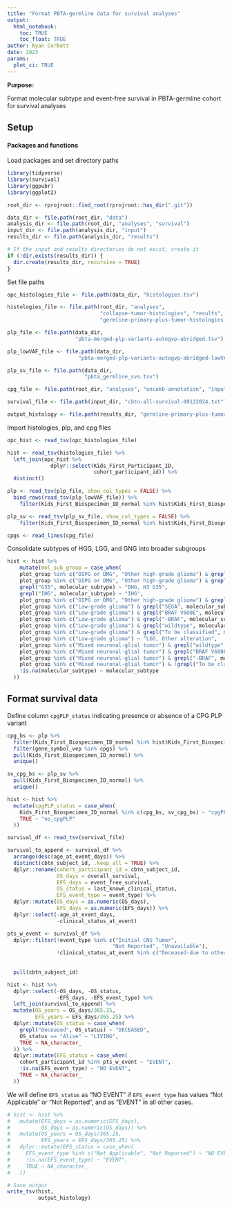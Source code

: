 ```yaml
---
title: "Format PBTA-germline data for survival analyses"
output: 
  html_notebook:
    toc: TRUE
    toc_float: TRUE
author: Ryan Corbett
date: 2023
params:
  plot_ci: TRUE
---
```


**Purpose:** 

Format molecular subtype and event-free survival in PBTA-germline cohort for survival analyses

## Setup

#### Packages and functions

Load packages and set directory paths
```r
library(tidyverse)
library(survival)
library(ggpubr)
library(ggplot2)

root_dir <- rprojroot::find_root(rprojroot::has_dir(".git"))

data_dir <- file.path(root_dir, "data")
analysis_dir <- file.path(root_dir, "analyses", "survival")
input_dir <- file.path(analysis_dir, "input")
results_dir <- file.path(analysis_dir, "results")

# If the input and results directories do not exist, create it
if (!dir.exists(results_dir)) {
  dir.create(results_dir, recursive = TRUE)
}
```

Set file paths
```r
opc_histologies_file <- file.path(data_dir, "histologies.tsv")

histologies_file <- file.path(root_dir, "analyses", 
                              "collapse-tumor-histologies", "results", 
                              "germline-primary-plus-tumor-histologies-plot-groups-clin-meta.tsv")

plp_file <- file.path(data_dir, 
                      "pbta-merged-plp-variants-autogvp-abridged.tsv")

plp_lowVAF_file <- file.path(data_dir, 
                       "pbta-merged-plp-variants-autogvp-abridged-lowVAF-cpgs.tsv")

plp_sv_file <- file.path(data_dir,
                         "pbta_germline_svs.tsv")

cpg_file <- file.path(root_dir, "analyses", "oncokb-annotation", "input", "cpg.txt")

survival_file <- file.path(input_dir, "cbtn-all-survival-09122024.txt")

output_histology <- file.path(results_dir, "germline-primary-plus-tumor-histologies-plot-groups-clin-meta-subtype.tsv")
```

Import histologies, plp, and cpg files
```r
opc_hist <- read_tsv(opc_histologies_file)

hist <- read_tsv(histologies_file) %>%
  left_join(opc_hist %>%
              dplyr::select(Kids_First_Participant_ID,
                            cohort_participant_id)) %>%
  distinct()

plp <- read_tsv(plp_file, show_col_types = FALSE) %>%
  bind_rows(read_tsv(plp_lowVAF_file)) %>%
    filter(Kids_First_Biospecimen_ID_normal %in% hist$Kids_First_Biospecimen_ID_normal)

plp_sv <- read_tsv(plp_sv_file, show_col_types = FALSE) %>%
    filter(Kids_First_Biospecimen_ID_normal %in% hist$Kids_First_Biospecimen_ID_normal)

cpgs <- read_lines(cpg_file)

```

Consolidate subtypes of HGG, LGG, and GNG into broader subgroups
```r
hist <- hist %>%
    mutate(mol_sub_group = case_when(
    plot_group %in% c("DIPG or DMG", "Other high-grade glioma") & grepl("wildtype", molecular_subtype) ~ "HGG, H3 WT",
    plot_group %in% c("DIPG or DMG", "Other high-grade glioma") & grepl("K28", molecular_subtype) ~ "DMG, H3 K28",
    grepl("G35", molecular_subtype) ~ "DHG, H3 G35",
    grepl("IHG", molecular_subtype) ~ "IHG",
    plot_group %in% c("DIPG or DMG", "Other high-grade glioma") & grepl("IDH", molecular_subtype) ~ "HGG, IDH",
    plot_group %in% c("Low-grade glioma") & grepl("SEGA", molecular_subtype) ~ "SEGA",
    plot_group %in% c("Low-grade glioma") & grepl("BRAF V600E", molecular_subtype) ~ "LGG, BRAF V600E",
    plot_group %in% c("Low-grade glioma") & grepl("-BRAF", molecular_subtype) ~ "LGG, BRAF fusion",
    plot_group %in% c("Low-grade glioma") & grepl("wildtype", molecular_subtype) ~ "LGG, WT",
    plot_group %in% c("Low-grade glioma") & grepl("To be classified", molecular_subtype) ~ "LGG, To be classified",
    plot_group %in% c("Low-grade glioma") ~ "LGG, Other alteration",
    plot_group %in% c("Mixed neuronal-glial tumor") & grepl("wildtype", molecular_subtype) ~ "GNG/GNT, WT",
    plot_group %in% c("Mixed neuronal-glial tumor") & grepl("BRAF V600E", molecular_subtype) ~ "GNG/GNT, BRAF V600E",
    plot_group %in% c("Mixed neuronal-glial tumor") & grepl("-BRAF", molecular_subtype) ~ "GNG/GNT, BRAF fusion",
    plot_group %in% c("Mixed neuronal-glial tumor") & !grepl("To be classified", molecular_subtype) ~ "GNG/GNT, Other alteration",
    !is.na(molecular_subtype) ~ molecular_subtype
  ))
```

## Format survival data

Define column `cpgPLP_status` indicating presence or absence of a CPG PLP variant

```r
cpg_bs <- plp %>%
  filter(Kids_First_Biospecimen_ID_normal %in% hist$Kids_First_Biospecimen_ID_normal) %>%
  filter(gene_symbol_vep %in% cpgs) %>%
  pull(Kids_First_Biospecimen_ID_normal) %>%
  unique()

sv_cpg_bs <- plp_sv %>%
  pull(Kids_First_Biospecimen_ID_normal) %>%
  unique()

hist <- hist %>%
  mutate(cpgPLP_status = case_when(
    Kids_First_Biospecimen_ID_normal %in% c(cpg_bs, sv_cpg_bs) ~ "cpgPLP",
    TRUE ~ "no_cpgPLP"
  ))
```

```r
survival_df <- read_tsv(survival_file) 

survival_to_append <- survival_df %>%
  arrange(desc(age_at_event_days)) %>%
  distinct(cbtn_subject_id, .keep_all = TRUE) %>%
  dplyr::rename(cohort_participant_id = cbtn_subject_id,
                OS_days = overall_survival,
                EFS_days = event_free_survival,
                OS_status = last_known_clinical_status,
                EFS_event_type = event_type) %>%
  dplyr::mutate(OS_days = as.numeric(OS_days),
                EFS_days = as.numeric(EFS_days)) %>%
  dplyr::select(-age_at_event_days,
                -clinical_status_at_event)

pts_w_event <- survival_df %>%
  dplyr::filter(!event_type %in% c("Initial CNS Tumor",
                                  "Not Reported", "Unavailable"),
                !clinical_status_at_event %in% c("Deceased-due to other causes",
                                                                            "Deceased-due to unknown causes",
                                                                            "Deceased-causes unavailable")) %>%
  pull(cbtn_subject_id)

hist <- hist %>%
  dplyr::select(-OS_days, -OS_status,
                -EFS_days, -EFS_event_type) %>%
  left_join(survival_to_append) %>%
  mutate(OS_years = OS_days/365.25,
         EFS_years = EFS_days/365.25) %>%
  dplyr::mutate(OS_status = case_when(
    grepl("Deceased", OS_status) ~ "DECEASED",
    OS_status == "Alive" ~ "LIVING",
    TRUE ~ NA_character_
  )) %>%
  dplyr::mutate(EFS_status = case_when(
    cohort_participant_id %in% pts_w_event ~ "EVENT",
    !is.na(EFS_event_type) ~ "NO EVENT",
    TRUE ~ NA_character_
  ))
```

We will define `EFS_status` as "NO EVENT" if `EFS_event_type` has values "Not Applicable" or "Not Reported", and as "EVENT" in all other cases. 

```r
# hist <- hist %>%
#   mutate(EFS_days = as.numeric(EFS_days),
#          OS_days = as.numeric(OS_days)) %>%
#   mutate(OS_years = OS_days/365.25,
#          EFS_years = EFS_days/365.25) %>%
#   dplyr::mutate(EFS_status = case_when(
#     EFS_event_type %in% c("Not Applicable", "Not Reported") ~ "NO EVENT",
#     !is.na(EFS_event_type) ~ "EVENT",
#     TRUE ~ NA_character_
#   ))

# Save output
write_tsv(hist,
          output_histology)
```
